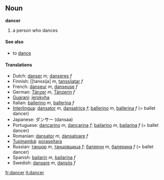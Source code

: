 ==Noun==
'''dancer'''

#a person who dances

====See also====
*to [[dance]]

====Translations====
*Dutch: [[danser]] ''m'', [[danseres]] ''f''
*Finnish: [[tanssija] ''m'', [[tanssijatar]] ''f''
*French: [[danseur]] ''m'', [[danseuse]] ''f''
*German: [[Tänzer]] ''m'', [[Tänzerin]] ''f''
*[[Guarani]]: [[jerokyha]]
*Italian: [[ballerino]] ''m'', [[ballerina]] ''f''
*[[Interlingua]]: [[dansator]] ''m'', [[dansatrice]] ''f''; [[ballerino]] ''m'', [[ballerina]] ''f'' (= ballet dancer)
*Japanese: ダンサー (dansaa)
*Portuguese: [[dançarino]] ''m'', [[dançarina]] ''f''; [[bailarino]] ''m'', [[bailarina]] ''f'' (= ballet dancer)
*Romanian: [[dansator]] ''m'', [[dansatoare]] ''f''
*[[Tupinambá]]: [[poraseitara]]
*Russian: [[танцор]] ''m'', [[танцовщица]] ''f''; [[балерун]] ''m'', [[балерина]] ''f'' (= ballet dancer)
*Spanish: [[bailarín]] ''m'', [[bailarina]] ''f''
*Swedish: [[dansare]] ''m'', [[dansös]] ''f''

[[fr:dancer]]
[[it:dancer]]
